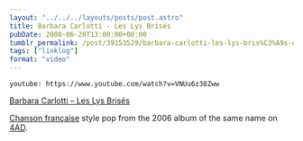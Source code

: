 ```yaml
---
layout: "../../../layouts/posts/post.astro"
title: Barbara Carlotti - Les Lys Brisés
pubDate: 2008-06-20T13:00:00+00:00
tumblr_permalink: /post/39153529/barbara-carlotti-les-lys-bris%C3%A9s-chanson
tags: ["linklog"]
format: "video"
---
```


`youtube: https://www.youtube.com/watch?v=VNUu6z38Zww`

[Barbara Carlotti &#8211; Les Lys Brisés][1]

[Chanson française][2] style pop from the 2006 album of the same name on [4AD][3].

[1]: https://www.youtube.com/watch?v=VNUu6z38Zww
[2]: http://en.wikipedia.org/wiki/French_popular_music
[3]: http://www.4ad.com/
